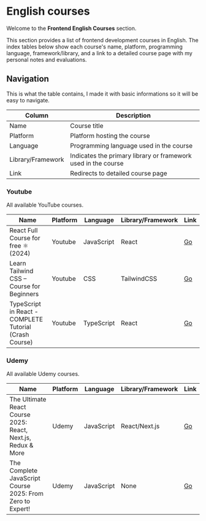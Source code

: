 
# English courses

Welcome to the **Frontend English Courses** section.

This section provides a list of frontend development courses in English.
The index tables below show each course's name, platform, programming language, framework/library, and a link to a detailed course page with my personal notes and evaluations.

<Callout
  type="disclaimer"
  message="All course reviews and evaluations on this site reflect personal opinions and experiences. They are subjective and should not be considered definitive recommendations. Users are encouraged to conduct their own research and evaluate courses independently before making decisions."
/>

## Navigation

This is what the table contains, I made it with basic informations so it will be easy to navigate.

| Column            | Description                                                   |
| ----------------- | ------------------------------------------------------------- |
| Name              | Course title                                                  |
| Platform          | Platform hosting the course                                   |
| Language          | Programming language used in the course                       |
| Library/Framework | Indicates the primary library or framework used in the course |
| Link              | Redirects to detailed course page                             |

### Youtube

All available YouTube courses.

| Name                                                   | Platform | Language   | Library/Framework | Link                          |
| ------------------------------------------------------ | -------- | ---------- | ----------------- | ----------------------------- |
| React Full Course for free ⚛️ (2024)                   | Youtube  | JavaScript | React             | [Go](./react/react-02.mdx)    |
| Learn Tailwind CSS – Course for Beginners              | Youtube  | CSS        | TailwindCSS       | [Go](./tailwindcss/tw-01.mdx) |
| TypeScript in React - COMPLETE Tutorial (Crash Course) | Youtube  | TypeScript | React             | [Go](./typescript/ts-01.mdx)  |

### Udemy

All available Udemy courses.

| Name                                                         | Platform | Language   | Library/Framework | Link                         |
| ------------------------------------------------------------ | -------- | ---------- | ----------------- | ---------------------------- |
| The Ultimate React Course 2025: React, Next.js, Redux & More | Udemy    | JavaScript | React/Next.js     | [Go](./react/react-01.mdx)   |
| The Complete JavaScript Course 2025: From Zero to Expert!    | Udemy    | JavaScript | None              | [Go](./javascript/js-01.mdx) |
